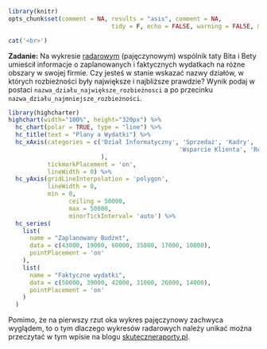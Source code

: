 ```r
library(knitr)
opts_chunk$set(comment = NA, results = "asis", comment = NA, 
							 tidy = F, echo = FALSE, warning = FALSE, message = FALSE, error = FALSE)
```

```r
cat('<br>')
```

**Zadanie:** Na wykresie [radarowym](https://en.wikipedia.org/wiki/Radar_chart) (pajęczynowym) wspólnik taty Bita i Bety umieścił informacje o zaplanowanych i faktycznych wydatkach na różne obszary w swojej firmie. Czy jesteś w stanie wskazać nazwy działów, w których rozbieżności były największe i najbliższe prawdzie? Wynik podaj w postaci `nazwa_działu_największe_rozbieżnosci` a po przecinku `nazwa_działu_najmniejsze_rozbieżności`.


```r
library(highcharter)
highchart(width="100%", height="320px") %>% 
  hc_chart(polar = TRUE, type = "line") %>% 
  hc_title(text = "Plany a Wydatki") %>% 
  hc_xAxis(categories = c('Dział Informatyczny', 'Sprzedaż', 'Kadry',
  												'Wsparcie Klienta', 'Reklama', 'Rozwój'
                          ),
           tickmarkPlacement = 'on',
           lineWidth = 0) %>% 
  hc_yAxis(gridLineInterpolation = 'polygon',
           lineWidth = 0,
           min = 0,
  				 ceiling = 50000,
  				 max = 50000,
  				 minorTickInterval= 'auto') %>% 
  hc_series(
    list(
      name = "Zaplanowany Budżet",
      data = c(43000, 19000, 60000, 35000, 17000, 10000),
      pointPlacement = 'on'
    ),
    list(
      name = "Faktyczne wydatki",
      data = c(50000, 39000, 42000, 31000, 26000, 14000),
      pointPlacement = 'on'
    )
  )
```

Pomimo, że na pierwszy rzut oka wykres pajęczynowy zachwyca wyglądem, to o tym dlaczego wykresów radarowych należy unikać można przeczytać w tym wpisie na blogu [skuteczneraporty.pl](http://skuteczneraporty.pl/blog/wykresy-ktorych-nalezy-unikac/).
